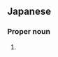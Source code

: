 ==Japanese==
{{ja-kanjitab|あい|き}}

===Proper noun===
{{ja-pos|あいき|proper}}

# {{surname|lang=ja|sort=あいき}}